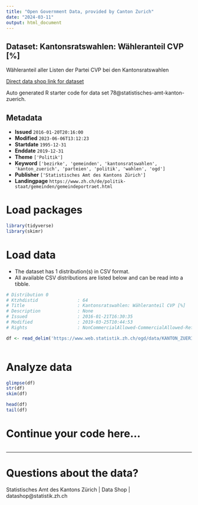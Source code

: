 ```yaml
---
title: "Open Government Data, provided by Canton Zurich"
date: "2024-03-11"
output: html_document
---
```


## Dataset: Kantonsratswahlen: Wähleranteil CVP [%]

Wähleranteil aller Listen der Partei CVP bei den Kantonsratswahlen

[Direct data shop link for dataset](https://www.zh.ch/de/politik-staat/statistik-daten/datenkatalog.html#/datasets/78@statistisches-amt-kanton-zuerich)

Auto generated R starter code for data set 78@statistisches-amt-kanton-zuerich.

## Metadata

- **Issued** `2016-01-20T20:16:00`
- **Modified** `2023-06-06T13:12:23`
- **Startdate** `1995-12-31`
- **Enddate** `2019-12-31`
- **Theme** `['Politik']`
- **Keyword** `['bezirke', 'gemeinden', 'kantonsratswahlen', 'kanton_zuerich', 'parteien', 'politik', 'wahlen', 'ogd']`
- **Publisher** `['Statistisches Amt des Kantons Zürich']`
- **Landingpage** `https://www.zh.ch/de/politik-staat/gemeinden/gemeindeportraet.html`


# Load packages

```r

library(tidyverse)
library(skimr)

```

# Load data

-   The dataset has 1 distribution(s) in CSV format.
-   All available CSV distributions are listed below and can be read into a tibble.

```r

# Distribution 0
# Ktzhdistid               : 64
# Title                    : Kantonsratswahlen: Wähleranteil CVP [%]
# Description              : None
# Issued                   : 2016-01-21T16:30:35
# Modified                 : 2019-03-25T10:44:53
# Rights                   : NonCommercialAllowed-CommercialAllowed-ReferenceRequired

df <- read_delim('https://www.web.statistik.zh.ch/ogd/data/KANTON_ZUERICH_114.csv')



```

# Analyze data

```r

glimpse(df)
str(df)
skim(df)

head(df)
tail(df)

```

# Continue your code here...

```r

```

------------------------------------------------------------------------

# Questions about the data?

Statistisches Amt des Kantons Zürich | Data Shop | datashop@statistik.zh.ch
